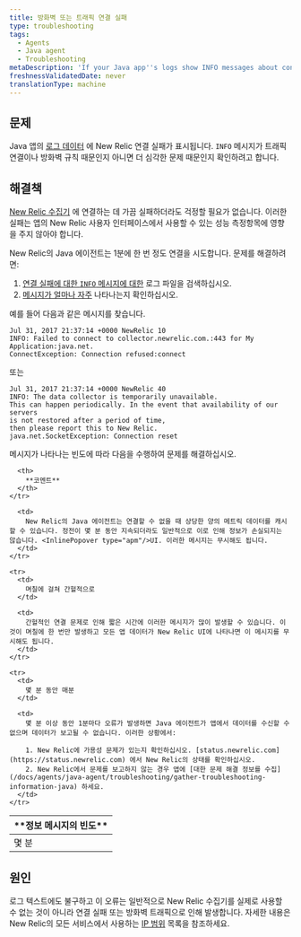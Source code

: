 ```yaml
---
title: 방화벽 또는 트래픽 연결 실패
type: troubleshooting
tags:
  - Agents
  - Java agent
  - Troubleshooting
metaDescription: 'If your Java app''s logs show INFO messages about connectivity failures with New Relic, follow these troubleshooting steps based on frequency of the message.'
freshnessValidatedDate: never
translationType: machine
---
```


## 문제

Java 앱의 [로그 데이터](/docs/agents/java-agent/troubleshooting/generate-debug-logs-troubleshooting-java) 에 New Relic 연결 실패가 표시됩니다. `INFO` 메시지가 트래픽 연결이나 방화벽 규칙 때문인지 아니면 더 심각한 문제 때문인지 확인하려고 합니다.

## 해결책

[New Relic 수집기](/docs/accounts-partnerships/education/getting-started-new-relic/glossary#collector) 에 연결하는 데 가끔 실패하더라도 걱정할 필요가 없습니다. 이러한 실패는 앱의 New Relic 사용자 인터페이스에서 사용할 수 있는 성능 측정항목에 영향을 주지 않아야 합니다.

New Relic의 Java 에이전트는 1분에 한 번 정도 연결을 시도합니다. 문제를 해결하려면:

1. [연결 실패에 대한 `INFO` 메시지에 대한](#info-messages) 로그 파일을 검색하십시오.
2. [메시지가 얼마나 자주](#message-frequency) 나타나는지 확인하십시오.

예를 들어 다음과 같은 메시지를 찾습니다.

```
Jul 31, 2017 21:37:14 +0000 NewRelic 10
INFO: Failed to connect to collector.newrelic.com.:443 for My Application:java.net.
ConnectException: Connection refused:connect
```

또는

```
Jul 31, 2017 21:37:14 +0000 NewRelic 40
INFO: The data collector is temporarily unavailable.
This can happen periodically. In the event that availability of our servers 
is not restored after a period of time, 
then please report this to New Relic.
java.net.SocketException: Connection reset
```

메시지가 나타나는 빈도에 따라 다음을 수행하여 문제를 해결하십시오.

<table>
  <thead>
    <tr>
      <th>
        **정보 메시지의 빈도**
      </th>

      <th>
        **코멘트**
      </th>
    </tr>
  </thead>

  <tbody>
    <tr>
      <td>
        몇 분
      </td>

      <td>
        New Relic의 Java 에이전트는 연결할 수 없을 때 상당한 양의 메트릭 데이터를 캐시할 수 있습니다. 정전이 몇 분 동안 지속되더라도 일반적으로 이로 인해 정보가 손실되지는 않습니다. <InlinePopover type="apm"/>UI. 이러한 메시지는 무시해도 됩니다.
      </td>
    </tr>

    <tr>
      <td>
        며칠에 걸쳐 간헐적으로
      </td>

      <td>
        간헐적인 연결 문제로 인해 짧은 시간에 이러한 메시지가 많이 발생할 수 있습니다. 이것이 며칠에 한 번만 발생하고 모든 앱 데이터가 New Relic UI에 나타나면 이 메시지를 무시해도 됩니다.
      </td>
    </tr>

    <tr>
      <td>
        몇 분 동안 매분
      </td>

      <td>
        몇 분 이상 동안 1분마다 오류가 발생하면 Java 에이전트가 앱에서 데이터를 수신할 수 없으며 데이터가 보고될 수 없습니다. 이러한 상황에서:

        1. New Relic에 가용성 문제가 있는지 확인하십시오. [status.newrelic.com](https://status.newrelic.com) 에서 New Relic의 상태를 확인하십시오.
        2. New Relic에서 문제를 보고하지 않는 경우 앱에 [대한 문제 해결 정보를 수집](/docs/agents/java-agent/troubleshooting/gather-troubleshooting-information-java) 하세요.
      </td>
    </tr>
  </tbody>
</table>

## 원인

로그 텍스트에도 불구하고 이 오류는 일반적으로 New Relic 수집기를 실제로 사용할 수 없는 것이 아니라 연결 실패 또는 방화벽 트래픽으로 인해 발생합니다. 자세한 내용은 New Relic의 모든 서비스에서 사용하는 [IP 범위](/docs/apm/new-relic-apm/getting-started/networks) 목록을 참조하세요.
